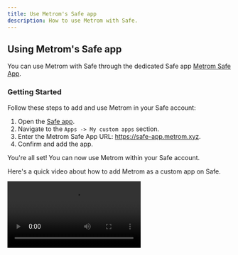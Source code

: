 ```yaml
---
title: Use Metrom's Safe app
description: How to use Metrom with Safe.
---
```


## Using Metrom's Safe app

You can use Metrom with Safe through the dedicated Safe app
[Metrom Safe App](https://safe-app.metrom.xyz).

### Getting Started

Follow these steps to add and use Metrom in your Safe account:

1. Open the [Safe app](https://app.safe.global/apps/custom).
2. Navigate to the `Apps -> My custom apps` section.
3. Enter the Metrom Safe App URL: https://safe-app.metrom.xyz.
4. Confirm and add the app.

You're all set! You can now use Metrom within your Safe account.

Here's a quick video about how to add Metrom as a custom app on Safe.

<div className="mediaWrapper">
  <video
    title="Add Metrom as a custom app on Safe"
    controls
    frameBorder="0"
    allowFullScreen
    loading="lazy"
  >
    <source src="/videos/add-metrom-safe-app.mp4" type="video/mp4" />
    Your browser does not support the video tag.
  </video>
</div>
